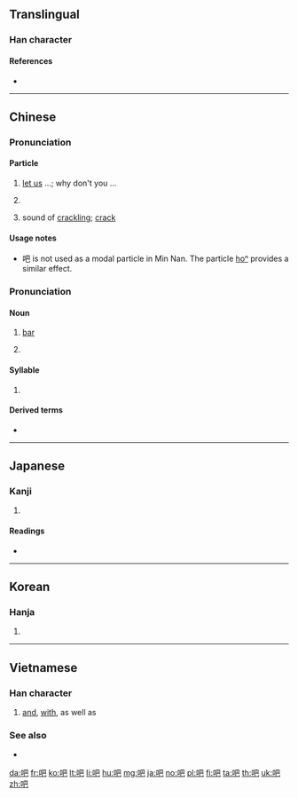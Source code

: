 ==Translingual==
{{stroke order|type=animate}}

===Han character===
{{Han char|rn=30|rad=口|as=04|sn=7|four=67017|canj=RAU|ids=⿰口巴}}

====References====
* {{Han ref|kx=0178.040|dkj=03341|dj=0395.120|hdz=10596.060|uh=5427|ud=21543|bh=A761|bd=42849}}

----

==Chinese==
{{zh-forms}}

===Pronunciation===
{{zh-pron
|m=ba
|c=baa6
|h=pfs=pâ
|mc=y
|oc=y
|cat=part
}}

====Particle====
{{zh-particle}}

# {{non-gloss definition|(used at the end of a sentence to indicate a suggested action; often used to express [[imperative mood]])}} [[let us]] ...; why don't you ... {{qualifier|emphatic final particle}}
#: {{zh-x|走 吧|'''let's''' go!}}
#: {{zh-x|你 有 時間 再 做 吧。|Do it when you have time.}}
#: {{zh-x|大家 去 工作 吧。|Get to work, everybody.}}
# {{non-gloss definition|(used at the end of a sentence used to concede a point)}}
#: {{zh-x|好 吧|alright!}}
# {{label|zh|onomatopoeia}} sound of [[crackling]]; [[crack]]

{{zh-cat|Beginning}}

====Usage notes====
* 吧 is not used as a modal particle in Min Nan. The particle [[ho͘ⁿ|ho{{lang|und|sc=Latinx|͘}}ⁿ]] provides a similar effect.

===Pronunciation===
{{zh-pron
|m=bā
|c=baa1
|h=pfs=pâ
|mn=pa
|cat=noun,syllables
}}

====Noun====
{{zh-noun}}

# {{label|zh|loanword}} [[bar]] {{qualifier|an establishment serving alcohol}}
# {{non-gloss definition|abbreviation for {{zh-l|貼吧|internet board}}}}

====Syllable====
{{head|zh|syllable}}

# {{non-gloss definition|[[transliteration]] for ''ba'' or ''bar''}}
#: {{zh-x|貼吧|internet board}}
#: {{zh-x|迪吧|diva}}

====Derived terms====
* {{zh-der|吧臺|迪吧|酒吧|貼吧|網吧}}

----

==Japanese==

===Kanji===
{{ja-kanji|grade=}}

# {{defn|lang=ja|sort=口04}}

====Readings====
* {{ja-readings|on=[[は]] (ha), [[へ]] (he)|kun=[[おおくちのさま]] (ookuchinosama)}}

----

==Korean==

===Hanja===
{{ko-hanja|hangeul=파|mr=p'a}}

# {{defn|lang=ko|sort=口04}}

----

==Vietnamese==

===Han character===
{{vi-hantu|[[và]], [[ba]], [[bơ]], [[vài]]}}

# [[and]], [[with]], as well as

===See also===
* {{l|vi|𡝕}}

[[da:吧]]
[[fr:吧]]
[[ko:吧]]
[[lt:吧]]
[[li:吧]]
[[hu:吧]]
[[mg:吧]]
[[ja:吧]]
[[no:吧]]
[[pl:吧]]
[[fi:吧]]
[[ta:吧]]
[[th:吧]]
[[uk:吧]]
[[zh:吧]]